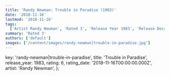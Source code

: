 ```yaml
---
title: 'Randy Newman: Trouble in Paradise (1983)'
date: '2018-11-16'
lastmod: '2018-11-16'
tags:
  ['Artist Randy Newman', 'Rated 3', 'Release Year 1983', 'Release Decade 1980']
summary: 'Rated 3'
authors: ['default']
images: ['/content/images/randy-newman|trouble-in-paradise.jpg']
---
```


  key: 'randy-newman|trouble-in-paradise',
  title: 'Trouble in Paradise',
  release_year: 1983,
  rating: 6,
  rating_date: '2018-11-16T00:00:00.000Z',
  artist: 'Randy Newman',
};

<MusicRating data={data} />
